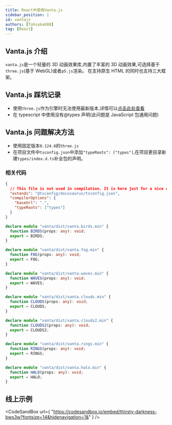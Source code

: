 ```yaml
---
title: React中使用Vanta.js
sidebar_position: 1
id: vantajs
authors: [Tohsaka888]
tag: [React]
---
```



<AuthorInfo />

## Vanta.js 介绍

`vanta.js`是一个轻量的 3D 动画效果库,内置了丰富的 3D 动画效果,可选择基于`three.js`(基于 WebGL)或者`p5.js`渲染。
在支持原生 HTML 的同时也支持三大框架。

## Vanta.js 踩坑记录

- 使用`three.js`作为引擎时无法使用最新版本,详情可以[点击此处查看](https://github.com/tengbao/vanta/issues/101)
- 在 typescript 中使用没有@types 声明(此问题是 JavaScript 包通用问题)

## Vanta.js 问题解决方法

- 使用固定版本`0.124.0`的`three.js`
- 在项目文件中`tsconfig.json`中添加`"typeRoots": ["types"]`,在项目更目录新建`types/index.d.ts`补全包的声明。

### 相关代码

```json title="/tsconfig.json"
{
  // This file is not used in compilation. It is here just for a nice editor experience.
  "extends": "@tsconfig/docusaurus/tsconfig.json",
  "compilerOptions": {
    "baseUrl": ".",
    "typeRoots": ["types"]
  }
}
```

```ts title="/types/index.d.ts"
declare module "vanta/dist/vanta.birds.min" {
  function BIRDS(props: any): void;
  export = BIRDS;
}

declare module "vanta/dist/vanta.fog.min" {
  function FOG(props: any): void;
  export = FOG;
}

declare module "vanta/dist/vanta.waves.min" {
  function WAVES(props: any): void;
  export = WAVES;
}

declare module "vanta/dist/vanta.clouds.min" {
  function CLOUDS(props: any): void;
  export = CLOUDS;
}

declare module "vanta/dist/vanta.clouds2.min" {
  function CLOUDS2(props: any): void;
  export = CLOUDS2;
}

declare module "vanta/dist/vanta.rings.min" {
  function RINGS(props: any): void;
  export = RINGS;
}

declare module "vanta/dist/vanta.halo.min" {
  function HALO(props: any): void;
  export = HALO;
}
```

## 线上示例

<CodeSandBox
  url={
    "https://codesandbox.io/embed/thirsty-darkness-bws3w?fontsize=14&hidenavigation=1&"
  }
/>
